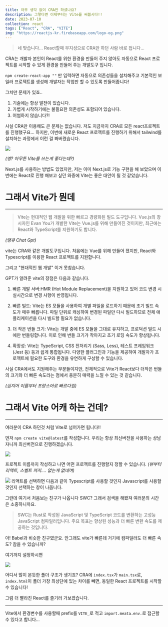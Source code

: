 ```yaml
---
title: 아무 생각 없이 CRA만 하셨나요?
description: 그렇다면 이제부터는 Vite를 써봅시다!!
date: 2023-07-10
collection: react
tags: ["React", "CRA", "VITE"]
img: "https://reactjs-kr.firebaseapp.com/logo-og.png"
---
```


> 네 맞습니다... React할때 무지성으로 CRA만 하던 사람 바로 접니다...

CRA는 개발자 본인이 React를 위한 환경을 만들어 주지 않아도 자동으로 React 프로젝트를 시작할 수 있게 환경을 만들어 주는 개발도구 입니다.

`npm create-react-app ""` 만 입력하면 자동으로 의존성들을 설치해주고 기본적인 보일러 프로젝트를 생성해 개발자는 작업만 할 수 있도록 만들어줍니다!

그치만 문제가 있죠..

1. 기술에는 항상 발전이 있습니다.
2. 가볍게 시작하기에는 불필요한 의존성도 포함되어 있습니다.
3. 어썸하지 않습니다?!

사실 CRA만 이용해도 큰 문제는 없습니다. 저도 지금까지 CRA로 모든 react프로젝트를 진행했구요... 하지만, 이번에 새로운 React 프로젝트를 진행하기 위해서 tailwind를 설치하는 과정에서 이런 걸 봐버렸습니다.

![](https://velog.velcdn.com/images/ateals_12/post/8a3d327b-d84c-4d75-960d-5477d2cc7b47/image.png)

_(엥? 아무튼 Vite를 쓰는게 좋다는데?)_

Next.js를 사용하는 방법도 있었지만, 저는 이미 Next.js로 기능 구현을 해 보았으며 이번에는 React로 진행 해보고 싶던 와중에 Vite는 좋은 대안이 될 것 같았습니다.

# 그래서 Vite가 뭔데

---

> Vite는 현대적인 웹 개발을 위한 빠르고 경량화된 빌드 도구입니다. Vue.js의 창시자인 Evan You가 개발한 Vite는 Vue.js를 위해 만들어진 것이지만, 최근에는 React와 TypeScript를 지원하기도 합니다.

_(땡큐 Chat Gpt)_

vite는 CRA와 같은 개발도구입니다. 처음에는 Vue를 위해 만들어 졌지만, React와 Typescript를 이용한 React 프로젝트를 지원합니다.

그리고 "현대적인 웹 개발" 이거 못참습니다.

GPT가 알려준 vite의 장점은 다음과 같습니다.

1. 빠른 개발 서버:HMR (Hot Module Replacement)을 지원하고 있어 코드 변경 시 실시간으로 변경 사항이 반영됩니다.

2. 빠른 빌드: Vite는 ES 모듈을 사용하여 개별 파일을 로드하기 때문에 초기 빌드 속도가 매우 빠릅니다. 파일 단위로 캐싱하여 변경된 파일만 다시 빌드하므로 전체 애플리케이션을 다시 빌드할 필요가 없습니다.

3. 더 작은 번들 크기: Vite는 개발 중에 ES 모듈을 그대로 유지하고, 프로덕션 빌드 시에만 번들링합니다. 이로 인해 번들 크기가 작아지고 초기 로딩 속도가 향상됩니다.

4. 확장성: Vite는 TypeScript, CSS 전처리기 (Sass, Less), 테스트 프레임워크 (Jest 등) 등과 쉽게 통합됩니다. 다양한 플러그인과 기능을 제공하여 개발자가 프로젝트에 필요한 도구와 환경을 유연하게 구성할 수 있습니다.

사실 CRA에서도 지원해주는 부분들이지만, 전체적으로 Vite가 React보다 더작은 번들의 크기와 더 빠른 속도라는 점에서 충분히 매력을 느낄 수 있는 것 같습니다.

_(심지어 이름부터 프랑스어로 빠르다임)_

# 그래서 Vite 어캐 하는 건데?

---

여러분이 CRA 하던것 처럼 Vite로 넘어가면 됩니다!!

먼저 `npm create vite@latest`를 작성합니다. 우리는 항상 최신버전을 사용하는 상남자니까 최신버전으로 진행하겠습니다.

![](https://velog.velcdn.com/images/ateals_12/post/004d8f99-468e-4763-a208-142b513d953b/image.png)

프로젝트 이름까지 작성하고 나면 어떤 프로젝트를 진행할지 정할 수 있습니다.
_(뷰부터 리액트, 스벨트 까지.... 없는게 없네여)_

![](https://velog.velcdn.com/images/ateals_12/post/45647ab6-54cc-4c13-b482-1d494111be93/image.png)
리액트를 선택하면 다음과 같이 Typescript를 사용할 것인지 Javascript를 사용할 것인지 선택하는 창이 나옵니다.

그런데 여기서 처음보는 친구가 나옵니다 SWC? 그래서 검색을 해봤져 여러분의 시간은 소중하니까요.

> SWC는 Rust로 작성된 JavaScript 및 TypeScript 코드를 변환하는 고성능 JavaScript 컴파일러입니다. 주요 목표는 향상된 성능과 더 빠른 변환 속도를 제공하는 것입니다.

아! Babel과 비슷한 친구였군요.
안그래도 vite가 빠른데 거기에 컴파일러도 더 빠른 속도? 참을 수 있습니까?

여기까지 설정하시면

![](https://velog.velcdn.com/images/ateals_12/post/7fd53a1d-4c06-42b3-bf7a-75df8a3d40a5/image.png)

어디서 많이 본듯한 폴더 구조가 생기죠?
CRA에 `index.tsx`가 `main.tsx`로, `index.html`이 폴더 가장 최상단에 있는 차이를 빼면, 동일한 React 프로젝트를 시작할 수 있습니다!

그럼 더 빨라진 React를 즐기러 가보겠습니다.

---

Vite에서 환경변수를 사용할때 prefix를 `VITE_`로 적고 `import.meata.env.`로 접근할 수 있다고 합니다...
